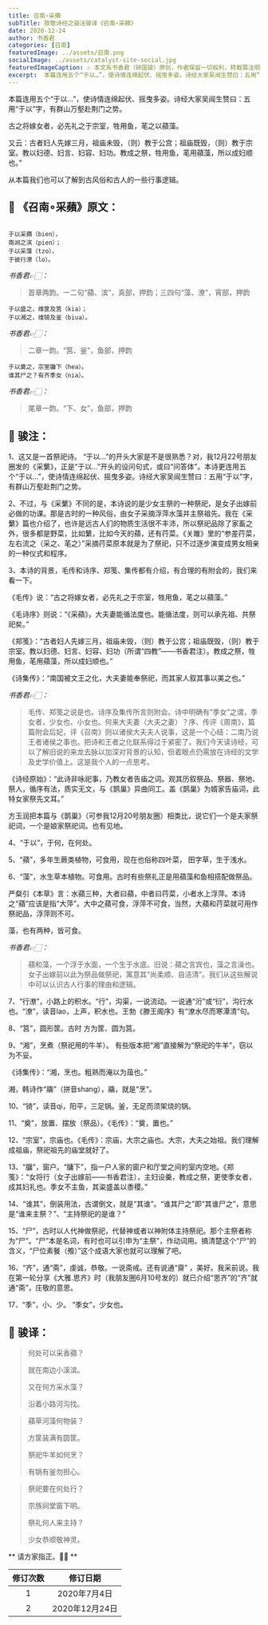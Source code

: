 ```yaml
---
title: 召南∘采蘋
subTitle: 致敬诗经之骏注骏译《召南∘采蘋》 
date: 2020-12-24 
author: 书香君
categories: [召南]
featuredImage: ../assets/召南.png
socialImage: ../assets/catalyst-site-social.jpg
featuredImageCaption: ⚠️️ 本文系书香君（钟国骏）原创，作者保留一切权利，转载需注明出处。
excerpt:  本篇连用五个“于以…”，使诗情连绵起伏、摇曳多姿。诗经大家吴闿生赞曰：五用“于以”字，有群山万壑赴荆门之势。  古之将嫁女者，必先礼之于宗室，牲用鱼，芼之以蘋藻。  又云：古者妇人先嫁三月，祖庙未毁，（则）教于公宫；祖庙既毁，（则）教于宗室。教以妇德、妇言、妇容、妇功。教成之祭 
---
```


本篇连用五个“于以…”，使诗情连绵起伏、摇曳多姿。诗经大家吴闿生赞曰：五用“于以”字，有群山万壑赴荆门之势。

古之将嫁女者，必先礼之于宗室，牲用鱼，芼之以蘋藻。

又云：古者妇人先嫁三月，祖庙未毁，（则）教于公宫；祖庙既毁，（则）教于宗室。教以妇德、妇言、妇容、妇功。教成之祭，牲用鱼，芼用蘋藻，所以成妇顺也。”

从本篇我们也可以了解到古风俗和古人的一些行事逻辑。

## 🌼 《召南∘采蘋》原文：
```

于以采蘋（bien），
南涧之滨（pien）；
于以采藻（tzo），
于彼行潦（lo）。

```
*书香君👉🏻：* 

> 首章两韵。一二句“蘋、滨”，真部，押韵；三四句“藻、潦”，宵部，押韵

```
于以盛之，维筐及筥（kia）；
于以湘之，维锜及釜（biua）。

```
*书香君👉🏻：* 

> 二章一韵。“筥、釜”，鱼部，押韵

```
于以奠之，宗室牖下（hea）。
谁其尸之？有齐季女（nia）。

```
*书香君👉🏻：* 

> 尾章一韵。“下、女”，鱼部，押韵

## 🍁️ 骏注：

1、这又是一首祭祀诗。
“于以…”的开头大家是不是很熟悉？对，我12月22号朋友圈发的《采蘩》，正是“于以…”开头的设问句式，或曰“问答体”。本诗更连用五个“于以…”，使诗情连绵起伏、摇曳多姿。诗经大家吴闿生赞曰：五用“于以”字，有群山万壑赴荆门之势。

2、不过，与《采蘩》不同的是，本诗说的是少女主祭的一种祭祀，是女子出嫁前必做的功课。那是古时的一种风俗，由女子采摘浮萍水藻并主祭祖先。我在《采蘩》篇也介绍了，也许是远古人们的物质生活很不丰沛，所以祭祀品除了家畜之外，很多都是野菜，比如蘩，比如今天的蘋，还有荇菜。《关雎》里的“参差荇菜，左右流之（采之、芼之）”采摘荇菜原本就是为了祭祀，只不过逐步演变成男女相亲的一种仪式和程序。

3、本诗的背景，毛传和诗序、郑笺、集传都有介绍，有合理的有附会的，我们来看一下。

《毛传》说：“古之将嫁女者，必先礼之于宗室，牲用鱼，芼之以蘋藻。”

《毛诗序》则说：“《采蘋》，大夫妻能循法度也。能循法度，则可以承先祖、共祭祀矣。”

《郑笺》：“古者妇人先嫁三月，祖庙未毁，（则）教于公宫；祖庙既毁，（则）教于宗室。教以妇德、妇言、妇容、妇功（所谓“四教”——书香君注）。教成之祭，牲用鱼，芼用蘋藻，所以成妇顺也。”

《诗集传》：“南国被文王之化，大夫妻能奉祭祀，而其家人叙其事以美之也。”

*书香君👉🏻：* 

> 毛传、郑笺之说是也。诗序及集传所言则附会。诗中明确有“季女”之谓，季女者，少女也、小女也。何来大夫妻（大夫之妻）？序、传评《周南》，篇篇附会后妃，评《召南》则以诸侯大夫夫人说事，这是一个心结：二南乃说王者诸侯之事也。把诗和王者之化联系得过于紧密了。我们今天读诗经，可以了解旧说的来龙去脉以加深对背景的认知，但着眼点仍需放在诗经的文学及史学价值上。这是我个人的一点思考。

《诗经原始》：“此诗非咏祀事，乃教女者告庙之词。观其历叙祭品、祭器、祭地、祭人，循序有法，质实无文，与《鹊巢》异曲同工。盖《鹊巢》为婿家告庙词，此特女家祭先文耳。”

方玉润把本篇与《鹊巢》（可参我12月20号朋友圈）相类比，说它们一个是夫家祭祀词，一个是娘家祭祀词。也有见地。

4、“于以”，于何，在何处。

5、“蘋”，多年生蕨类植物，可食用，现在也俗称四叶菜， 田字草，生于浅水。

6、“藻”，水生草本植物。可食用。古时有些祭礼正是用蘋藻和鱼相搭配做祭品。

严粲引《本草》言：水蘋三种，大者曰蘋，中者曰荇菜，小者水上浮萍。本诗之“蘋”应该是指“大萍”。大中之蘋可食，浮萍不可食，当然，大蘋和荇菜就可用作祭祀品，浮萍则不可。

藻，也有两种，皆可食。

*书香君👉🏻：* 

> 蘋和藻，一个浮于水面，一个生于水底。旧说：蘋之言宾也，藻之言澡也。女子出嫁前以此为祭品做祭祀，寓意其“尚柔顺、自洁清”。我们从这些解说中可以认识古人行事的理由和逻辑。

7、“行潦”，小路上的积水。“行”，沟渠，一说流动。一说通“洐”或“衍”，沟行水也。“潦”，读音lao，上声，积水也。王勃《滕王阁序》有“潦水尽而寒潭清”句。

8、“筥”，圆形筐。古时 方为筐、圆为筥。

9、“湘”，烹煮（祭祀用的牛羊）。 有些版本把“湘”直接解为“祭祀的牛羊”，窃以为不妥。

《诗集传》：“湘，烹也。粗熟而淹以为葅也。”

湘，韩诗作“鬺”（拼音shang），鬺，就是“烹”。

10、“锜”，读音qi，阳平，三足锅。釜，无足而须架烧的锅。

11、“奠”，放置、摆放（祭品）。《毛传》：“奠，置也。”

12、“宗室”，宗庙也。《毛传》：宗庙，大宗之庙也。大宗，大夫之始祖。我们理解成祖庙，祭祀祖先的庙堂就好了。

13、“牖”，窗户。“牗下”，指一户人家的窗户和厅堂之间的室内空地。《郑笺》：“女将行（女子出嫁前——书香君注），主妇设羹，教成之祭，更使季女者，成其妇礼也。季女不主鱼，其粢盛盖以黍稷。”

14、“谁其”，倒装用法，古谓倒文，就是“其谁”。“谁其尸之”即“其谁尸之”，意思是“谁来主祭？”、“主持祭祀的是谁？”

15、“尸”，古时以人代神做祭祀，代替神或者以神附体主持祭祀。那个主祭者称为“尸”。“尸”本是名词，有时也可以引申为“主祭”，作动词用。搞清楚这个“尸”的含义，“尸位素䬸（飧）”这个成语大家也就可以理解了吧。

16、“齐”，通“斋”，虔诚，恭敬。一说斋戒。还有说通“齋” ，美好。我采前说。我在第一轮分享《大雅.思齐》时（我朋友圈6月10号发的）就已介绍“思齐”的“齐”就通“斋”，庄敬的意思。

17、“季”，小、少。 “季女”，少女也。

## 🍁️ 骏译：

> 何处可以采香蘋？
> 
> 就在南边小溪滨。
> 
> 又在何方采水藻？
> 
> 沿着小路河沟找。

> 蘋草河藻何物装？
> 
> 方筐装满有圆筐。
> 
> 祭祀牛羊如何烹？
> 
> 有锅有釜勿担心。

> 祭祀要在何处行？
> 
> 宗族祠堂窗下明。
> 
> 祭礼何人来主持？
> 
> 少女恭顺敬神灵。

** 请方家指正。🙏🏻 **

| 修订次数      | 修订日期 | 
|   :----: |    :----:   | 
| 1    | 2020年7月4日       | 
| 2    | 2020年12月24日       | 
